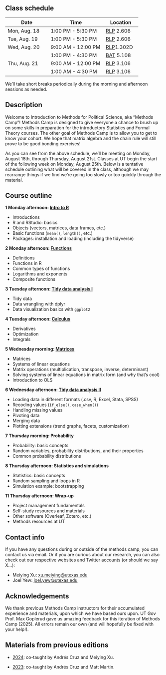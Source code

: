 ## Class schedule {.unnumbered}

| Date          | Time              | Location   |
|---------------|-------------------|------------|
| Mon, Aug. 18  | 1:00 PM - 5:30 PM | [RLP](https://utdirect.utexas.edu/apps/campus/buildings/information/nlogon/maps/utm/rlp/) 2.606  |
| Tue, Aug. 19  | 1:00 PM - 5:30 PM | [RLP](https://utdirect.utexas.edu/apps/campus/buildings/information/nlogon/maps/utm/rlp/) 2.606 |
| Wed, Aug. 20  | 9:00 AM - 12:00 PM | [RLP](https://utdirect.utexas.edu/apps/campus/buildings/information/nlogon/maps/utm/rlp/)1.302D|
|               | 1:00 PM - 4:30 PM  | [BAT](https://utdirect.utexas.edu/apps/campus/buildings/nlogon/maps/UTM/BAT/) 5.108 |
| Thu, Aug. 21  | 9:00 AM - 12:00 PM | [RLP](https://utdirect.utexas.edu/apps/campus/buildings/nlogon/maps/utm/rlp/) 3.106 |
|               | 1:00 AM - 4:30 PM | [RLP](https://utdirect.utexas.edu/apps/campus/buildings/nlogon/maps/utm/rlp/) 3.106 |

We'll  take short breaks periodically during the morning and afternoon sessions as needed.

## Description {.unnumbered}

Welcome to Introduction to Methods for Political Science, aka "Methods Camp"! Methods Camp is designed to give everyone a chance to brush up on some skills in preparation for the introductory Statistics and Formal Theory courses. The other goal of Methods Camp is to allow you to get to know your cohort. We hope that matrix algebra and the chain rule will still prove to be good bonding exercises!

As you can see from the above schedule, we'll be meeting on Monday, August 18th, through Thursday, August 21st. Classes at UT begin the start of the following week on Monday, August 25th. Below is a tentative schedule outlining what will be covered in the class, although we may rearrange things if we find we're going too slowly or too quickly through the material.

## Course outline {.unnumbered}

**1 Monday afternoon: [Intro to R](01_r_intro.html)**

-   Introductions
-   R and RStudio: basics
-   Objects (vectors, matrices, data frames, etc.)
-   Basic functions (`mean()`, `length()`, etc.)
-   Packages: installation and loading (including the tidyverse)

**2 Monday afternoon: [Functions](03_functions.html)**

-   Definitions
-   Functions in R
-   Common types of functions
-   Logarithms and exponents
-   Composite functions

**3 Tuesday afternoon: [Tidy data analysis I](02_tidy_data1.html)**

-   Tidy data
-   Data wrangling with dplyr
-   Data visualization basics with `ggplot2`

**4 Tuesday afternoon: [Calculus](04_calculus.html)**

-   Derivatives
-   Optimization
-   Integrals

**5 Wednesday morning: [Matrices](05_matrices.html)**

-   Matrices
-   Systems of linear equations
-   Matrix operations (multiplication, transpose, inverse, determinant)
-   Solving systems of linear equations in matrix form (and why that's cool)
-   Introduction to OLS

**6 Wednesday afternoon: [Tidy data analysis II](06_tidy_data2.html)**

-   Loading data in different formats (.csv, R, Excel, Stata, SPSS)
-   Recoding values (`if_else()`, `case_when()`)
-   Handling missing values
-   Pivoting data
-   Merging data
-   Plotting extensions (trend graphs, facets, customization)

**7 Thursday morning: Probability**

-   Probability: basic concepts
-   Random variables, probability distributions, and their properties
-   Common probability distributions

**8 Thursday afternoon: Statistics and simulations**

-   Statistics: basic concepts
-   Random sampling and loops in R
-   Simulation example: bootstrapping

**11 Thursday afternoon: Wrap-up**

-   Project management fundamentals
-   Self-study resources and materials
-   Other software (Overleaf, Zotero, etc.)
-   Methods resources at UT

## Contact info {.unnumbered}

If you have any questions during or outside of the methods camp, you can contact us via email. Or if you are curious about our research, you can also check out our respective websites and Twitter accounts (or should we say X...):

-   Meiying Xu: [xu.meiying\@utexas.edu](mailto:xu.meiying@utexas.edu) 
-   Joel Yew: [joel.yew@utexas.edu](mailto:joel.yew@utexas.edu) 

## Acknowledgements {.unnumbered}

We thank previous Methods Camp instructors for their accumulated experience and materials, upon which we have based ours upon. UT Gov Prof. Max Goplerud gave us amazing feedback for this iteration of Methods Camp (2025). All errors remain our own (and will hopefully be fixed with your help!).

## Materials from previous editions {.unnumbered}

- [2024](/previous-editions/2024): co-taught by Andrés Cruz and Meiying Xu.

- [2023](/previous-editions/2023): co-taught by Andrés Cruz and Matt Martin.
